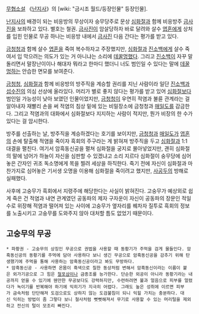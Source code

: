 [[무협소설]] 《[[난지사]]》의 [wiki: "금시조 월드/등장인물" 등장인물].

[[난지사]]의 배경이 되는 비응방의 무상이자 숭무당주로 문상 [[심화절]]과 함께 비응방주 [[금사진]]을 보좌하고 있다. 별호는 철권. [[금사진]]이 암살당하자 바로 달려와 살수 [[엽혼]]에게 상처를 입힌 인물로 무공 하나는 비응방 내에서 [[금사진]] 다음 간다는 평가를 받고 있다.

[[금청청]]과 함께 살수 [[엽혼]]을 죽여 복수하자고 주장했지만, [[심화절]]과 [[진소백]]에게 살수 죽여서 입 막으려는 의도가 있는 거 아니냐는 소리에 [[데꿀멍]]했다. 그리고 [[진소백]]이 자꾸 말 돌리면서 말장난이이나 해대자 뭐라고 한마디 했더니 너도 범인일 수 있다는 말에 [[데꿀멍]]하는 안습한 면모를 보여준다.

[[금청청]], [[심화절]]과 함께 비응방의 방주직을 계승할 권리를 지닌 사람이라 일단 [[진소백]]과 [[섭수진]]의 의심 선상에 올라있다. 머리가 별로 좋지 않다는 평가를 받고 있어 [[심화절]]보다 범인일 가능성이 낮아 보였던 인물이었지만, [[금청청]]이 우연히 적염과 불륜 관계라는 걸 알아내자 재빨리 손을 써 적염의 침상 밑에 있는 비밀장소에 금청청과 [[매일도]]를 감금한다. 그리고 적염과의 대화에서 심화절보다 지지하는 사람이 적지만, 뭔가 비장의 한 수가 있다는 걸 암시한다.

방주를 선출하는 날, 방주직을 계승하겠다는 호기를 보이지만, [[금청청]]과 [[매일도]]가 [[엽혼]]의 손에 탈출해 적염을 죽이자 흑회의 주구라는 게 밝혀져 방주직을 두고 [[심화절]]과 1:1 대결을 펼친다. 여기서 암흑동신공을 펼쳐 심화절을 궁지로 몰아넣었지만, 괜히 심화절의 말에 넘어가 하늘이 자신을 심판할 수 있겠냐고 소리 지르다 심화절이 숭무당에 심어놓은 간자인 귀조 독소명에게 목을 찔려 세상을 하직한다. 죽기 전에 자신이 심화절과 마찬가지로 심어놓은 기서생 오명을 이용해 심화절을 죽이려고 했지만, [[사공두]]의 방해로 실패했다.

사후에 고숭무가 흑회에서 지령주에 해당한다는 사실이 밝혀진다. 고숭무가 예상외로 쉽게 죽은 건 적염과 내연 관계였던 공동파의 제자 구자운이 자신이 공동파의 장문인 적일수로 위장해 적염과 떨어져 있는 사이에 고숭무가 옆자리를 꿰차자 질투로 흑회의 정보를 노출시키고 고숭무를 도와주지 않아 대처할 틈도 없었기 때문이다.
== 고숭무의 무공 ==
 * 파황권 - 고숭무의 상징인 무공으로 권법을 사용할 때 동황기가 주먹을 검게 물들인다. 암흑동신공의 동황기를 주먹에 담아 사용하다 보니 생긴 무공으로 암흑동신공을 감추기 위해 탄생했기에 주먹을 통해 사용하는 암흑동신공이라고 봐도 무방하다.
 * 암흑동신공 - 사용하면 온몸이 흑색으로 칠한 동상처럼 변해서 암흑동신이라는 이름이 붙은 외가기공으로 그 힘은 [[철포삼]]이나 금종조를 능가한다. 단순한 외공이 아니라 동황기라는 내공까지 얻을 수 있기에 웬만한 무공보다도 강력하지만, 수련하려면 불과 얼음으로 피부를 얼렸다가 녹이기를 반복해야 하기에 익히기가 지극히 어렵다. 그래도 높은 성취에 이르면 피부가 금속처럼 단단해져 도검으로도 상하지 않는 도검불침이 되니 익힐 가치는 충분하다. 대신 익히는 방법이 좀 그렇다 보니 철사처럼 뻣뻣해져서 무기로 사용할 수 있는 머리털을 제외하고 전신의 털이 모조리 빠진다.
